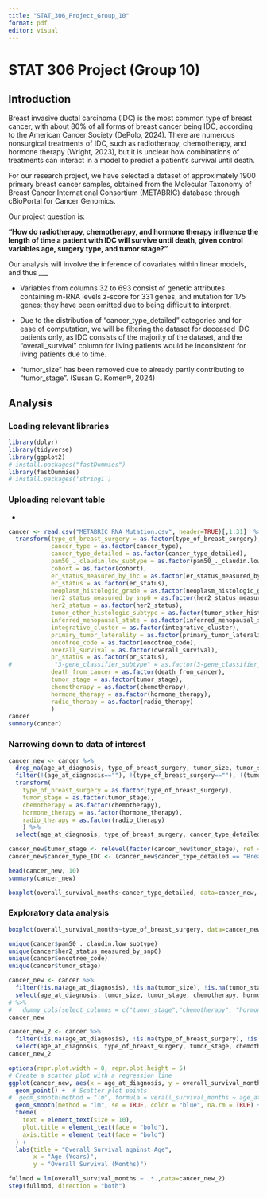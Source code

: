 ```yaml
---
title: "STAT_306_Project_Group_10"
format: pdf
editor: visual
---
```


# STAT 306 Project (Group 10)

## Introduction

Breast invasive ductal carcinoma (IDC) is the most common type of breast cancer, with about 80% of all forms of breast cancer being IDC, according to the American Cancer Society (DePolo, 2024). There are numerous nonsurgical treatments of IDC, such as radiotherapy, chemotherapy, and hormone therapy (Wright, 2023), but it is unclear how combinations of treatments can interact in a model to predict a patient’s survival until death.

For our research project, we have selected a dataset of approximately 1900 primary breast cancer samples, obtained from the Molecular Taxonomy of Breast Cancer International Consortium (METABRIC) database through cBioPortal for Cancer Genomics.

Our project question is:

**"How do radiotherapy, chemotherapy, and hormone therapy influence the length of time a patient with IDC will survive until death, given control variables age, surgery type, and tumor stage?"**

Our analysis will involve the inference of covariates within linear models, and thus \_\_\_

-   Variables from columns 32 to 693 consist of genetic attributes containing m-RNA levels z-score for 331 genes, and mutation for 175 genes; they have been omitted due to being difficult to interpret.

-   Due to the distribution of “cancer_type_detailed” categories and for ease of computation, we will be filtering the dataset for deceased IDC patients only, as IDC consists of the majority of the dataset, and the “overall_survival” column for living patients would be inconsistent for living patients due to time.

-   “tumor_size” has been removed due to already partly contributing to “tumor_stage”. (Susan G. Komen®, 2024)

## Analysis

### Loading relevant libraries

```r
library(dplyr)
library(tidyverse)
library(ggplot2)
# install.packages("fastDummies")
library(fastDummies)
# install.packages('stringi')
```

### Uploading relevant table

-   

```r
cancer <- read.csv("METABRIC_RNA_Mutation.csv", header=TRUE)[,1:31]  %>% 
  transform(type_of_breast_surgery = as.factor(type_of_breast_surgery), 
            cancer_type = as.factor(cancer_type), 
            cancer_type_detailed = as.factor(cancer_type_detailed), 
            pam50_._claudin.low_subtype = as.factor(pam50_._claudin.low_subtype), 
            cohort = as.factor(cohort), 
            er_status_measured_by_ihc = as.factor(er_status_measured_by_ihc), 
            er_status = as.factor(er_status), 
            neoplasm_histologic_grade = as.factor(neoplasm_histologic_grade), 
            her2_status_measured_by_snp6 = as.factor(her2_status_measured_by_snp6), 
            her2_status = as.factor(her2_status), 
            tumor_other_histologic_subtype = as.factor(tumor_other_histologic_subtype), 
            inferred_menopausal_state = as.factor(inferred_menopausal_state), 
            integrative_cluster = as.factor(integrative_cluster), 
            primary_tumor_laterality = as.factor(primary_tumor_laterality), 
            oncotree_code = as.factor(oncotree_code), 
            overall_survival = as.factor(overall_survival), 
            pr_status = as.factor(pr_status), 
#            "3-gene_classifier_subtype" = as.factor(3-gene_classifier_subtype), 
            death_from_cancer = as.factor(death_from_cancer), 
            tumor_stage = as.factor(tumor_stage), 
            chemotherapy = as.factor(chemotherapy),
            hormone_therapy = as.factor(hormone_therapy), 
            radio_therapy = as.factor(radio_therapy)
            ) 
cancer
summary(cancer)
```

### Narrowing down to data of interest

```r
cancer_new <- cancer %>% 
  drop_na(age_at_diagnosis, type_of_breast_surgery, tumor_size, tumor_stage, chemotherapy, hormone_therapy, radio_therapy, overall_survival_months) %>% 
  filter(!(age_at_diagnosis==""), !(type_of_breast_surgery==""), !(tumor_size==""), !(tumor_stage==""), !(chemotherapy==""), !(hormone_therapy==""), !(radio_therapy==""), !(overall_survival_months==""), !(cancer_type_detailed==""), overall_survival == 1, !(tumor_stage==0)) %>% 
  transform(
    type_of_breast_surgery = as.factor(type_of_breast_surgery), 
    tumor_stage = as.factor(tumor_stage), 
    chemotherapy = as.factor(chemotherapy), 
    hormone_therapy = as.factor(hormone_therapy), 
    radio_therapy = as.factor(radio_therapy)
    ) %>% 
  select(age_at_diagnosis, type_of_breast_surgery, cancer_type_detailed, tumor_stage, chemotherapy, hormone_therapy, radio_therapy, overall_survival_months) 

cancer_new$tumor_stage <- relevel(factor(cancer_new$tumor_stage), ref = "1")
cancer_new$cancer_type_IDC <- (cancer_new$cancer_type_detailed == "Breast Invasive Ductal Carcinoma") 

head(cancer_new, 10)
summary(cancer_new)
```

```r
boxplot(overall_survival_months~cancer_type_detailed, data=cancer_new, las = 2)
```

### Exploratory data analysis

```r
boxplot(overall_survival_months~type_of_breast_surgery, data=cancer_new)
```

```r
unique(cancer$pam50_._claudin.low_subtype)
unique(cancer$her2_status_measured_by_snp6)
unique(cancer$oncotree_code)
unique(cancer$tumor_stage)
```

```r
cancer_new <- cancer %>% 
  filter(!is.na(age_at_diagnosis), !is.na(tumor_size), !is.na(tumor_stage), !is.na(chemotherapy), !is.na(hormone_therapy), !is.na(radio_therapy), !is.na(overall_survival_months)) %>% 
  select(age_at_diagnosis, tumor_size, tumor_stage, chemotherapy, hormone_therapy, radio_therapy, overall_survival_months) 
# %>% 
#   dummy_cols(select_columns = c("tumor_stage","chemotherapy", "hormone_therapy", "radio_therapy"), remove_selected_columns = TRUE, remove_first_dummy  = TRUE)
cancer_new
```

```r
cancer_new_2 <- cancer %>% 
  filter(!is.na(age_at_diagnosis), !is.na(type_of_breast_surgery), !is.na(tumor_size), !is.na(tumor_stage), !is.na(chemotherapy), !is.na(hormone_therapy), !is.na(radio_therapy), !is.na(overall_survival_months), cancer_type_detailed == "Breast Invasive Ductal Carcinoma", overall_survival == 1) %>% 
  select(age_at_diagnosis, type_of_breast_surgery, tumor_stage, chemotherapy, hormone_therapy, radio_therapy, overall_survival_months) 
cancer_new_2
```

```r
options(repr.plot.width = 8, repr.plot.height = 5)
# Create a scatter plot with a regression line
ggplot(cancer_new, aes(x = age_at_diagnosis, y = overall_survival_months)) +
  geom_point() +  # Scatter plot points
#  geom_smooth(method = "lm", formula = verall_survival_months ~ age_at_diagnosis, se = TRUE, color = "blue", na.rm = TRUE) +  # Regression line with confidence interval
  geom_smooth(method = "lm", se = TRUE, color = "blue", na.rm = TRUE) +  # Regression line with confidence interval
  theme(
    text = element_text(size = 10), 
    plot.title = element_text(face = "bold"), 
    axis.title = element_text(face = "bold") 
  ) +
  labs(title = "Overall Survival against Age",
       x = "Age (Years)",
       y = "Overall Survival (Months)")
```

```r
fullmod = lm(overall_survival_months ~ .*.,data=cancer_new_2)
step(fullmod, direction = "both")
```
